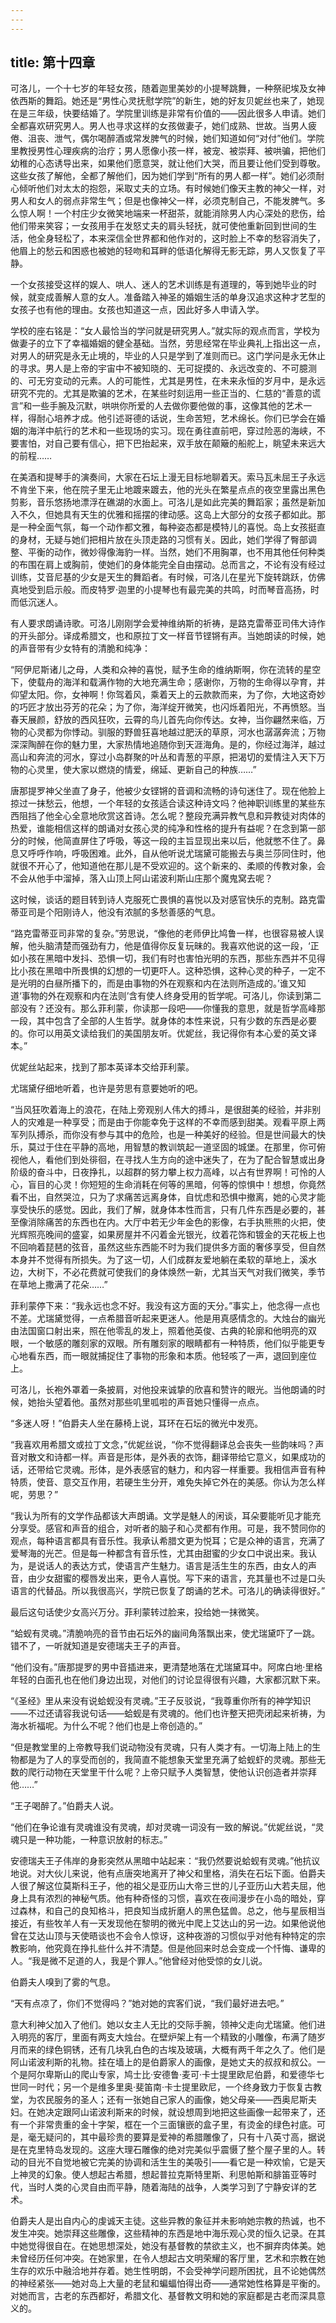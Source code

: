 ```yaml
---
---
---
```

title: 第十四章
---




可洛儿，一个十七岁的年轻女孩，随着迦里美妙的小提琴跳舞，一种祭祀埃及女神依西斯的舞蹈。她还是“男性心灵抚慰学院”的新生，她的好友贝妮丝也来了，她现在是三年级，快要结婚了。学院里训练是非常有价值的——因此很多人申请。她们全都喜欢研究男人。男人也寻求这样的女孩做妻子，她们成熟、世故。当男人疲倦、沮丧、泄气，偶尔喝醉酒或常发脾气的时候，她们知道如何“对付”他们。学院里教授男性心理疾病的治疗；男人愿像小孩一样，被宠、被崇拜、被哄骗，把他们幼稚的心态诱导出来，如果他们愿意哭，就让他们大哭，而且要让他们受到尊敬。这些女孩了解他，全都了解他们，因为她们学到“所有的男人都一样”。她们必须耐心倾听他们对太太的抱怨，采取丈夫的立场。有时候她们像天主教的神父一样，对男人和女人的弱点非常生气；但是也像神父一样，必须克制自己，不能发脾气。多么惊人啊！一个村庄少女微笑地端来一杯甜茶，就能消除男人内心深处的悲伤，给他们带来笑容；一女孩用手在发怒丈夫的肩头轻抚，就可使他重新回到世间的生活，他全身轻松了，本来深信全世界都和他作对的，这时脸上不幸的愁容消失了，他眉上的愁云和困惑也被她的轻吻和耳畔的低语化解得无影无踪，男人又恢复了平静。

一个女孩接受这样的娱人、哄人、迷人的艺术训练是有道理的，等到她毕业的时候，就变成善解人意的女人。准备踏入神圣的婚姻生活的单身汉追求这种才艺型的女孩子也有他的理由。女孩也知道这一点，因此好多人申请入学。

学校的座右铭是：“女人最恰当的学问就是研究男人。”就实际的观点而言，学校为做妻子的立下了幸福婚姻的健全基础。当然，劳思经常在毕业典礼上指出这一点，对男人的研究是永无止境的，毕业的人只是学到了准则而已。这门学问是永无休止的寻求。男人是上帝的宇宙中不被知晓的、无可捉摸的、永远改变的、不可臆测的、可无穷变动的元素。人的可能性，尤其是男性，在未来永恒的岁月中，是永远研究不完的。尤其是欺骗的艺术，在某些时刻运用一些正当的、仁慈的“善意的谎言”和一些手腕及沉默，哄哄你所爱的人去做你要他做的事，这像其他的艺术一样，得耐心培养才成。他引述哥德的话说，生命苦短，艺术绵长。你们已学会在婚姻的海洋中航行的艺术和一些现场的实习。现在勇往直前吧，穿过险恶的海峡，不要害怕，对自己要有信心，把下巴抬起来，双手放在颠簸的船舵上，眺望未来远大的前程……

在美酒和提琴手的演奏间，大家在石坛上漫无目标地聊着天。索马瓦未屈王子永远不肯坐下来，他在院子里无止地踱来踱去，他的光头在繁星点点的夜空里露出黑色剪影，音乐悠扬地漂浮在礁湖的水面上。可洛儿是如此完美的舞蹈家；虽然是新加入不久，但她具有天生的优雅和摇摆的律动感。这岛上大部分的女孩子都如此。那是一种全面气氛，每一个动作都文雅，每种姿态都是模特儿的喜悦。岛上女孩挺直的身材，无疑与她们把相片放在头顶走路的习惯有关。因此，她们学得了臀部调整、平衡的动作，微妙得像海豹一样。当然，她们不用胸罩，也不用其他任何种类的布围在肩上或胸前，使她们的身体能完全自由摆动。总而言之，不论有没有经过训练，艾音尼基的少女是天生的舞蹈者。有时候，可洛儿在星光下旋转跳跃，仿佛真地受到启示般。而皮特罗·迦里的小提琴也有最完美的共鸣，时而琴音高扬，时而低沉迷人。

有人要求朗诵诗歌。可洛儿刚刚学会爱神维纳斯的祈祷，是路克雷蒂亚司伟大诗作的开头部分。译成希腊文，也和原拉丁文一样音节铿锵有声。当她朗读的时候，她的声音带有少女特有的清脆和纯净：

“阿伊尼斯诸儿之母，人类和众神的喜悦，赋予生命的维纳斯啊，你在流转的星空下，使载舟的海洋和载满作物的大地充满生命；感谢你，万物的生命得以孕育，并仰望太阳。你，女神啊！你驾着风，乘着天上的云款款而来，为了你，大地这奇妙的巧匠才放出芬芳的花朵；为了你，海洋绽开微笑，也闪烁着阳光，不再愤怒。当春天展颜，舒放的西风狂吹，云霄的鸟儿首先向你传达。女神，当你翩然来临，万物的心灵都为你悸动。驯服的野兽狂喜地越过肥沃的草原，河水也潺潺奔流；万物深深陶醉在你的魅力里，大家热情地追随你到天涯海角。是的，你经过海洋，越过高山和奔流的河水，穿过小岛群聚的叶丛和青葱的平原，把渴切的爱情注入天下万物的心灵里，使大家以燃烧的情爱，绵延、更新自己的种族……”

唐那提罗神父坐直了身子，他被少女铿锵的音调和流畅的诗句迷住了。现在他脸上掠过一抹愁云，他想，一个年轻的女孩适合读这种诗文吗？他神职训练里的某些东西阻挡了他全心全意地欣赏这首诗。怎么呢？整段充满异教气息和异教徒对肉体的热爱，谁能相信这样的朗诵对女孩心灵的纯净和性格的提升有益呢？在念到第一部分的时候，他简直屏住了呼吸，等这一段的主旨显现出来以后，他就憋不住了。鼻息又呼呼作响，呼吸困难。此外，自从他听说尤瑞黛可能搬去与奥兰莎同住时，他就很不开心了，他知道他在那儿是不受欢迎的。这个新来的、柔顺的传教对象，会不会从他手中溜掉，落入山顶上阿山诺波利斯山庄那个魔鬼窝去呢？

这时候，谈话的题目转到诗人克服死亡畏惧的喜悦以及对感官快乐的克制。路克雷蒂亚司是个阳刚诗人，他没有浓腻的多愁善感的气息。

“路克雷蒂亚司非常的复杂。”劳思说，“像他的老师伊比鸠鲁一样，也很容易被人误解，他头脑清楚而强劲有力，他是值得你反复玩昧的。我喜欢他说的这一段，‘正如小孩在黑暗中发抖、恐惧一切，我们有时也害怕光明的东西，那些东西并不见得比小孩在黑暗中所畏惧的幻想的一切更吓人。这种恐惧，这种心灵的种子，一定不是光明的白昼所播下的，而是由事物的外在观察和内在法则所造成的。’谁又知道‘事物的外在观察和内在法则’含有使人终身受用的哲学呢。可洛儿，你读到第二部没有？还没有。那么菲利蒙，你读那一段吧——你懂我的意思，就是哲学高峰那一段，其中包含了全部的人生哲学。就身体的本性来说，只有少数的东西是必要的。你可以用英文读给我们的美国朋友听。优妮丝，我记得你有本心爱的英文译本。”

优妮丝站起来，找到了那本英译本交给菲利蒙。

尤瑞黛仔细地听着，也许是劳思有意要她听的吧。

“当风狂吹着海上的浪花，在陆上旁观别人伟大的搏斗，是很甜美的经验，并非别人的灾难是一种享受；而是由于你能幸免于这样的不幸而感到甜美。观看平原上两军列队搏杀，而你没有参与其中的危险，也是一种美好的经验。但是世间最大的快乐，莫过于住在平静的高地，用智慧的教训筑起一道坚固的城堡。在那里，你可俯视他人，看他们到处徘徊，在寻找人生方向的途中迷失了，在为了配合智慧或出身阶级的奋斗中，日夜挣扎，以超群的努力攀上权力高峰，以占有世界啊！可怜的人心，盲目的心灵！你短短的生命消耗在何等的黑暗，何等的惊惧中！想想，你竟然看不出，自然哭泣，只为了求痛苦远离身体，自忧虑和恐惧中撤离，她的心灵才能享受快乐的感觉。因此，我们了解，就身体本性而言，只有几件东西是必要的，甚至像消除痛苦的东西也在内。大厅中若无少年金色的影像，右手执熊熊的火把，使光辉照亮晚间的盛宴，如果房屋并不闪着金光银光，纹着花饰和镀金的天花板上也不回响着琵琶的弦音，虽然这些东西能不时为我们提供多方面的奢侈享受，但自然本身并不觉得有所损失。为了这一切，人们成群友爱地躺在柔软的草地上，溪水边，大树下，不必花费就可使我们的身体焕然一新，尤其当天气对我们微笑，季节在草地上撒满了花朵……”

菲利蒙停下来：“我永远也念不好。我没有这方面的天分。”事实上，他念得一点也不差。尤瑞黛觉得，一点希腊音听起来更迷人。他是用真感情念的。大烛台的幽光由法国窗口射出来，照在他零乱的发上，照着他英俊、古典的轮廓和他明亮的双眼，一个敏感的雕刻家的双眼。所有雕刻家的眼睛都有一种特质，他们似乎能更专心地看东西，而一眼就捕捉住了事物的形象和本质。他轻咳了一声，退回到座位上。

可洛儿，长袍外罩着一条披肩，对他投来诚挚的欣喜和赞许的眼光。当他朗诵的时候，她抬头望着他。虽然对那些叽里呱啦的声音她只懂得一点点。

“多迷人呀！”伯爵夫人坐在藤椅上说，耳环在石坛的微光中发亮。

“我喜欢用希腊文或拉丁文念，”优妮丝说，“你不觉得翻译总会丧失一些韵味吗？声音对散文和诗都一样。声音是形体，是外表的衣饰，翻译带给它意义，如果成功的话，还带给它灵魂。形体，是外表感官的魅力，和内容一样重要。我相信声音有种特质，使音、意交互作用，若硬生生分开，难免失掉它外在的美感。你认为怎么样呢，劳思？”

“我认为所有的文学作品都该大声朗诵。文学是魅人的闲谈，耳朵要能听见才能充分享受。感官和声音的组合，对听者的脑子和心灵都有作用。可是，我不赞同你的观点，每种语言都具有音乐性。我承认希腊文更为悦耳；它是众神的语言，充满了爱琴海的光芒。但是每一种都含有音乐性，尤其由甜蜜的少女口中说出来。我认为，是说话人的表达方式，使语言产生魅力。语言是活生生的东西，由女人的声音，由少女甜蜜的樱唇发出来，更令人喜悦。写下来的语言，充其量也不过是口头语言的代替品。所以我很高兴，学院已恢复了朗诵的艺术。可洛儿的确读得很好。”

最后这句话使少女高兴万分。菲利蒙转过脸来，投给她一抹微笑。

“蛤蚬有灵魂。”清脆响亮的音节由石坛外的幽间角落飘出来，使尤瑞黛吓了一跳。错不了，一听就知道是安德瑞夫王子的声音。

“他们没有。”唐那提罗的男中音插进来，更清楚地落在尤瑞黛耳中。阿席白地·里格年轻的白面孔也在他们身边出现，对他们的讨论显得很有兴趣，大家都沉默下来。

“《圣经》里从来没有说蛤蚬没有灵魂。”王子反驳说，“我尊重你所有的神学知识——不过还请容我说句话——蛤蚬是有灵魂的。他们也许整天把壳闭起来祈祷，为海水祈福呢。为什么不呢？他们也是上帝创造的。”

“但是教堂里的上帝教导我们说动物没有灵魂，只有人类才有。一切海上陆上的生物都是为了人的享受而创的，我简直不能想象天堂里充满了蛤蚬虾的灵魂。那些无数的爬行动物在天堂里干什么呢？上帝只赋予人类智慧，使他认识创造者并崇拜他……”

“王子喝醉了。”伯爵夫人说。

“他们在争论谁有灵魂谁没有灵魂，却对灵魂一词没有一致的解说。”优妮丝说，“灵魂只是一种功能，一种意识放射的标志。”

安德瑞夫王子伟岸的身影突然从黑暗中站起来：“我仍然要说蛤蚬有灵魂。”他抗议地说。对大伙儿来说，他有点唐突地离开了神父和里格，消失在石坛下面。伯爵夫人很了解这位莫斯科王子，他的祖父是亚历山大帝三世的儿子亚历山大若夫屈，他身上具有浓烈的神秘气质。他有种奇怪的习惯，喜欢在夜间漫步在小岛的暗处，穿过森林，和自己的良知格斗，把良知当成折磨人的黑色猛兽。总之，他与星辰相当接近，有些牧羊人有一天发现他在黎明的微光中爬上艾达山的另一边。如果他说他曾在艾达山顶与天使晤谈也不会令人惊讶，这种夜游的习惯似乎对他有种特定的宗教影响，他究竟在挣扎些什么并不清楚。但是他回来时总会变成一个忏悔、谦卑的人。“我是微不足道的人，我是个罪人。”他曾经对他受惊的女儿说。

伯爵夫人嗅到了雾的气息。

“天有点凉了，你们不觉得吗？”她对她的宾客们说，“我们最好进去吧。”

意大利神父加入了他们。她以女主人无比的交际手腕，领神父走向尤瑞黛。他们进入明亮的客厅，里面有两支大烛台。在壁炉架上有一个精致的小雕像，布满了随岁月而来的绿色铜锈，还有几块乳白色的古埃及玻璃，大概有两千年之久了。他们是阿山诺波利斯的礼物。挂在墙上的是伯爵家人的画像，是她丈夫的叔叔和叔公。一个是阿尔卑斯山的爬山专家，鸠士比·安德鲁·麦可·卡士提里欧尼伯爵，和爱德华七世同一时代；另一个是维多里奥·斐笛南·卡士提里欧尼，一个终身致力于恢复古教堂，为农民服务的圣人；还有一张她自己家人的画像，她父母亲——西奥尼斯夫妇。在她决定跟阿山诺波利斯来的时候，就设想周到地把这些画像一起带来了，还有一个非常贵重的金十字架，框在一个三面镶嵌的盒子里，有烫金的绿色衬底。可是，毫无疑问的，其中最珍贵的要算是爱神的希腊雕像了，只有十八英寸高，据说是在克里特岛发现的。这座大理石雕像的绝对完美似乎震慑了整个屋子里的人。转动的目光不自觉地被它完美的协调和活生生的美吸引——看它是一种欢愉，它是天上神灵的幻象。使人想起古希腊，想起普拉克斯特里斯、利思帕斯和腓笛亚等时代，当时人类的心灵自由而平静，随着海陆的战争，人类学习到了宁静安详的艺术。

伯爵夫人是出自内心的虔诚天主徒。这些异教的象征并未影响她宗教的热诚，也不发生冲突。她崇拜这些雕像，这些精神的东西是地中海乐观心灵的恒久记录。在其中她觉得很自在。在她思想深处，她没有基督教的禁欲主义，也不摒弃肉体美。她未曾经历任何冲突。在她家里，在令人想起古文明荣耀的客厅里，艺术和宗教在她生存的欢乐中融洽地并存着。她生性明朗，不会受神学问题所困扰，且不论她偶然的神经紧张——她对岛上大量的老鼠和蝙蝠怕得出奇——通常她性格算是平衡的。对她而言，古老的东西都好，希腊文化、基督教文明和她的家庭都是古老而深具意义的。